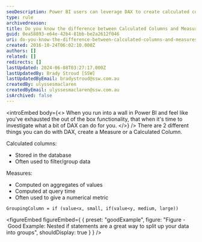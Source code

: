 ```yaml
---
seoDescription: Power BI users can leverage DAX to create calculated columns or measures, with the former stored in the database and used for filtering/grouping data, while the latter computes numerical metrics on aggregates of values at query time.
type: rule
archivedreason:
title: Do you know the difference between Calculated Columns and Measures in Power BI?
guid: 0ea58893-e64e-42b4-81bb-be2a2612f046
uri: do-you-know-the-difference-between-calculated-columns-and-measures-in-power-bi
created: 2016-10-24T06:02:10.000Z
authors: []
related: []
redirects: []
lastUpdated: 2024-06-08T03:27:17.000Z
lastUpdatedBy: Brady Stroud [SSW]
lastUpdatedByEmail: bradystroud@ssw.com.au
createdBy: ulyssesmaclaren
createdByEmail: ulyssesmaclaren@ssw.com.au
isArchived: false
---
```


<introEmbed
  body={<>
When you run into a wall in Power BI and feel like you've exhausted the out of the box functionality, that when it's time to investigate what a bit of DAX can do for you.
  </>}
/>
There are 2 different things you can do with DAX, create a Measure or a Calculated Column.

Calculated columns:

- Stored in the database
- Often used to filter/group data

Measures:

- Computed on aggregates of values
- Computed at query time
- Often used to give a numerical metric

```dax
GroupingColumn = if (value<x, small, if(value<y, medium, large))
```
<figureEmbed figureEmbed={ {
  preset: "goodExample",
  figure: "Figure - Good Example: Nested if statements are a great way to split up your data into groups",
  shouldDisplay: true
} } />
